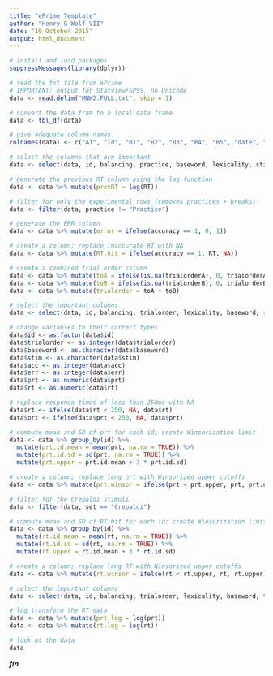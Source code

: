 ```yaml
---
title: "ePrime Template"
author: "Henry G Wolf VII"
date: “10 October 2015"
output: html_document
---
```


```r
# install and load packages
suppressMessages(library(dplyr))

# read the txt file from ePrime
# IMPORTANT: output for Statview/SPSS, no Unicode
data <- read.delim("MNW2.FULL.txt", skip = 1)

# convert the data fram to a local data frame
data <- tbl_df(data)

# give adequate column names
colnames(data) <- c("A1", "id", "B1", "B2", "B3", "B4", "B5", "date", "C1", "C2", "C3", "C4", "C5", "balancing", "D1", "D2", "practice", "E1", "E2", "E3", "E4", "E5", "E6", "E7", "E8", "baseword", "F1", "F2", "F3", "lexicality", "G1", "G2", "G3", "G4", "G5", "stimset", "H1", "H2", "trialorderA", "I1", "I2", "trialorderB", "stimtype", "stimulus", "J1", "J2", "J3", "J4", "accuracy", "K1", "K2", "RT", "L1", "L2")

# select the columns that are important
data <- select(data, id, balancing, practice, baseword, lexicality, stimset, trialorderA, trialorderB, stimtype, stimulus, accuracy, RT)

# generate the previous RT column using the lag function
data <- data %>% mutate(prevRT = lag(RT))

# filter for only the experimental rows (removes practices + breaks)
data <- filter(data, practice != "Practice")

# generate the ERR column
data <- data %>% mutate(error = ifelse(accuracy == 1, 0, 1))

# create a column; replace inaccurate RT with NA
data <- data %>% mutate(RT.hit = ifelse(accuracy == 1, RT, NA))

# create a combined trial order column
data <- data %>% mutate(toA = ifelse(is.na(trialorderA), 0, trialorderA))
data <- data %>% mutate(toB = ifelse(is.na(trialorderB), 0, trialorderB))
data <- data %>% mutate(trialorder = toA + toB)

# select the important columns
data <- select(data, id, balancing, trialorder, lexicality, baseword, set = stimset, type = stimtype, stim = stimulus, acc = accuracy, err = error, prt = prevRT, rt = RT.hit)

# change variables to their correct types
data$id <- as.factor(data$id)
data$trialorder <- as.integer(data$trialorder)
data$baseword <- as.character(data$baseword)
data$stim <- as.character(data$stim)
data$acc <- as.integer(data$acc)
data$err <- as.integer(data$err)
data$prt <- as.numeric(data$prt)
data$rt <- as.numeric(data$rt)

# replace response times of less than 250ms with NA
data$rt <- ifelse(data$rt < 250, NA, data$rt)
data$prt <- ifelse(data$prt < 250, NA, data$prt)

# compute mean and SD of prt for each id; create Winsorization limit
data <- data %>% group_by(id) %>% 
  mutate(prt.id.mean = mean(prt, na.rm = TRUE)) %>% 
  mutate(prt.id.sd = sd(prt, na.rm = TRUE)) %>%
  mutate(prt.upper = prt.id.mean + 3 * prt.id.sd)

# create a column; replace long prt with Winsorized upper cutoffs
data <- data %>% mutate(prt.winsor = ifelse(prt < prt.upper, prt, prt.upper))

# filter for the Crepaldi stimuli
data <- filter(data, set == "Crepaldi")

# compute mean and SD of RT.hit for each id; create Winsorization limit
data <- data %>% group_by(id) %>% 
  mutate(rt.id.mean = mean(rt, na.rm = TRUE)) %>% 
  mutate(rt.id.sd = sd(rt, na.rm = TRUE)) %>%
  mutate(rt.upper = rt.id.mean + 3 * rt.id.sd)

# create a column; replace long RT with Winsorized upper cutoffs
data <- data %>% mutate(rt.winsor = ifelse(rt < rt.upper, rt, rt.upper))

# select the important columns
data <- select(data, id, balancing, trialorder, lexicality, baseword, type, stim, err, prt = prt.winsor, rt = rt.winsor)

# log transform the RT data
data <- data %>% mutate(prt.log = log(prt))
data <- data %>% mutate(rt.log = log(rt))

# look at the data
data
```

***fin***
